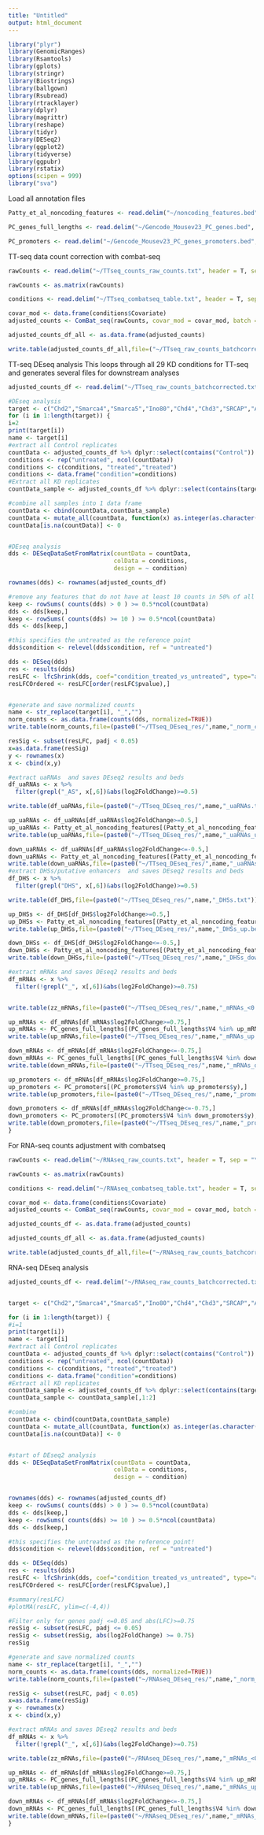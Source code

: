 ```yaml
---
title: "Untitled"
output: html_document
---
```


```r
library("plyr")
library(GenomicRanges)
library(Rsamtools)
library(gplots)
library(stringr)
library(Biostrings)
library(ballgown)
library(Rsubread)
library(rtracklayer)
library(dplyr)
library(magrittr)
library(reshape)
library(tidyr)
library(DESeq2)
library(ggplot2)
library(tidyverse)
library(ggpubr)
library(rstatix)
options(scipen = 999)
library("sva")
```


Load all annotation files
```r
Patty_et_al_noncoding_features <- read.delim("~/noncoding_features.bed", header = F, sep = "\t", quote = "")

PC_genes_full_lengths <- read.delim("~/Gencode_Mousev23_PC_genes.bed", header = F, sep = "\t", quote = "")

PC_promoters <- read.delim("~/Gencode_Mousev23_PC_genes_promoters.bed", header = F, sep = "\t", quote = "")

```


TT-seq data count correction with combat-seq
```r
rawCounts <- read.delim("~/TTseq_counts_raw_counts.txt", header = T, sep = "\t", quote = "")

rawCounts <- as.matrix(rawCounts)

conditions <- read.delim("~/TTseq_combatseq_table.txt", header = T, sep = "\t", quote = "")

covar_mod <- data.frame(conditions$Covariate)
adjusted_counts <- ComBat_seq(rawCounts, covar_mod = covar_mod, batch = conditions$Batch)

adjusted_counts_df_all <- as.data.frame(adjusted_counts)

write.table(adjusted_counts_df_all,file=("~/TTseq_raw_counts_batchcorrected.txt"),quote=FALSE,sep="\t",row.names=T)
```


TT-seq 
DEseq analysis
This loops through all 29 KD conditions for TT-seq and generates several files for downstream analyses
```r
adjusted_counts_df <- read.delim("~/TTseq_raw_counts_batchcorrected.txt", header = T, sep = "\t", quote = "")

#DEseq analysis
target <- c("Chd2","Smarca4","Smarca5","Ino80","Chd4","Chd3","SRCAP","Atrx","Hells","Chd1_","Btaf1","Chd7","Chd8","Chd9","Chd1l","Chd5","Ercc6_","Ercc6l","Hltf","Rad54b","Rad54l_","Rad54l2","Shrph","SmarcaD","SmarcaL","Ttf2","Zranb3","Ep400","Smarca2")
for (i in 1:length(target)) {
i=2
print(target[i])
name <- target[i]
#extract all Control replicates
countData <- adjusted_counts_df %>% dplyr::select(contains("Control"))
conditions <- rep("untreated", ncol(countData))
conditions <- c(conditions, "treated","treated")
conditions <- data.frame("condition"=conditions)
#Extract all KD replicates 
countData_sample <- adjusted_counts_df %>% dplyr::select(contains(target[i]))

#combine all samples into 1 data frame
countData <- cbind(countData,countData_sample)
countData <- mutate_all(countData, function(x) as.integer(as.character(x)))
countData[is.na(countData)] <- 0


#DEseq analysis
dds <- DESeqDataSetFromMatrix(countData = countData,
                              colData = conditions,
                              design = ~ condition)

rownames(dds) <- rownames(adjusted_counts_df)

#remove any features that do not have at least 10 counts in 50% of all Control and KD replicates
keep <- rowSums( counts(dds) > 0 ) >= 0.5*ncol(countData)
dds <- dds[keep,]
keep <- rowSums( counts(dds) >= 10 ) >= 0.5*ncol(countData)
dds <- dds[keep,]

#this specifies the untreated as the reference point
dds$condition <- relevel(dds$condition, ref = "untreated")

dds <- DESeq(dds)
res <- results(dds)
resLFC <- lfcShrink(dds, coef="condition_treated_vs_untreated", type="apeglm")
resLFCOrdered <- resLFC[order(resLFC$pvalue),]


#generate and save normalized counts
name <- str_replace(target[i], "_","")
norm_counts <- as.data.frame(counts(dds, normalized=TRUE))
write.table(norm_counts,file=(paste0("~/TTseq_DEseq_res/",name,"_norm_counts.txt")),quote=FALSE,sep="\t",row.names=TRUE)

resSig <- subset(resLFC, padj < 0.05)
x=as.data.frame(resSig)
y <- rownames(x)
x <- cbind(x,y)

#extract uaRNAs  and saves DEseq2 results and beds
df_uaRNAs <- x %>%
  filter(grepl("_AS", x[,6])&abs(log2FoldChange)>=0.5)

write.table(df_uaRNAs,file=(paste0("~/TTseq_DEseq_res/",name,"_uaRNAs.txt")),quote=FALSE,sep="\t",row.names=T,col.names = T)

up_uaRNAs <- df_uaRNAs[df_uaRNAs$log2FoldChange>=0.5,]
up_uaRNAs <- Patty_et_al_noncoding_features[(Patty_et_al_noncoding_features$V4 %in% up_uaRNAs$y),]
write.table(up_uaRNAs,file=(paste0("~/TTseq_DEseq_res/",name,"_uaRNAs_up.bed")),quote=FALSE,sep="\t",row.names=F,col.names = F)

down_uaRNAs <- df_uaRNAs[df_uaRNAs$log2FoldChange<=-0.5,]
down_uaRNAs <- Patty_et_al_noncoding_features[(Patty_et_al_noncoding_features$V4 %in% down_uaRNAs$y),]
write.table(down_uaRNAs,file=(paste0("~/TTseq_DEseq_res/",name,"_uaRNAs_down.bed")),quote=FALSE,sep="\t",row.names=F,col.names = F)
#extract DHSs/putative enhancers  and saves DEseq2 results and beds
df_DHS <- x %>%
  filter(grepl("DHS", x[,6])&abs(log2FoldChange)>=0.5)

write.table(df_DHS,file=(paste0("~/TTseq_DEseq_res/",name,"_DHSs.txt")),quote=FALSE,sep="\t",row.names=T,col.names = T)

up_DHSs <- df_DHS[df_DHS$log2FoldChange>=0.5,]
up_DHSs <- Patty_et_al_noncoding_features[(Patty_et_al_noncoding_features$V4 %in% up_DHSs$y),]
write.table(up_DHSs,file=(paste0("~/TTseq_DEseq_res/",name,"_DHSs_up.bed")),quote=FALSE,sep="\t",row.names=F,col.names = F)

down_DHSs <- df_DHS[df_DHS$log2FoldChange<=-0.5,]
down_DHSs <- Patty_et_al_noncoding_features[(Patty_et_al_noncoding_features$V4 %in% down_DHSs$y),]
write.table(down_DHSs,file=(paste0("~/TTseq_DEseq_res/",name,"_DHSs_down.bed")),quote=FALSE,sep="\t",row.names=F,col.names = F)

#extract mRNAs and saves DEseq2 results and beds
df_mRNAs <- x %>%
  filter(!grepl("_", x[,6])&abs(log2FoldChange)>=0.75)


write.table(zz_mRNAs,file=(paste0("~/TTseq_DEseq_res/",name,"_mRNAs_<0.05.txt")),quote=FALSE,sep="\t",row.names=T,col.names = T)

up_mRNAs <- df_mRNAs[df_mRNAs$log2FoldChange>=0.75,]
up_mRNAs <- PC_genes_full_lengths[(PC_genes_full_lengths$V4 %in% up_mRNAs$y),]
write.table(up_mRNAs,file=(paste0("~/TTseq_DEseq_res/",name,"_mRNAs_up.bed")),quote=FALSE,sep="\t",row.names=F,col.names = F)

down_mRNAs <- df_mRNAs[df_mRNAs$log2FoldChange<=-0.75,]
down_mRNAs <- PC_genes_full_lengths[(PC_genes_full_lengths$V4 %in% down_mRNAs$y),]
write.table(down_mRNAs,file=(paste0("~/TTseq_DEseq_res/",name,"_mRNAs_down.bed")),quote=FALSE,sep="\t",row.names=F,col.names = F)

up_promoters <- df_mRNAs[df_mRNAs$log2FoldChange>=0.75,]
up_promoters <- PC_promoters[(PC_promoters$V4 %in% up_promoters$y),]
write.table(up_promoters,file=(paste0("~/TTseq_DEseq_res/",name,"_promoters_up.bed")),quote=FALSE,sep="\t",row.names=F,col.names = F)

down_promoters <- df_mRNAs[df_mRNAs$log2FoldChange<=-0.75,]
down_promoters <- PC_promoters[(PC_promoters$V4 %in% down_promoters$y),]
write.table(down_promoters,file=(paste0("~/TTseq_DEseq_res/",name,"_promoters_down.bed")),quote=FALSE,sep="\t",row.names=F,col.names = F)
}
```



For RNA-seq counts adjustment with combatseq
```r
rawCounts <- read.delim("~/RNAseq_raw_counts.txt", header = T, sep = "\t", quote = "")

rawCounts <- as.matrix(rawCounts)

conditions <- read.delim("~/RNAseq_combatseq_table.txt", header = T, sep = "\t", quote = "")

covar_mod <- data.frame(conditions$Covariate)
adjusted_counts <- ComBat_seq(rawCounts, covar_mod = covar_mod, batch = conditions$Batch)

adjusted_counts_df <- as.data.frame(adjusted_counts)

adjusted_counts_df_all <- as.data.frame(adjusted_counts)

write.table(adjusted_counts_df_all,file=("~/RNAseq_raw_counts_batchcorrected.txt"),quote=FALSE,sep="\t",row.names=T)
```


RNA-seq DEseq analysis
```r
adjusted_counts_df <- read.delim("~/RNAseq_raw_counts_batchcorrected.txt", header = T, sep = "\t", quote = "")


target <- c("Chd2","Smarca4","Smarca5","Ino80","Chd4","Chd3","SRCAP","Atrx","Hells","Chd1_","Btaf1","Chd7","Chd8","Chd9","Chd1l","Chd5","Ercc6_","Ercc6l","Hltf","Rad54b","Rad54l_","Rad54l2","Shrph","SmarcaD","SmarcaL","Ttf2","Zranb3","Ep400","Smarca2")

for (i in 1:length(target)) {
#i=1
print(target[i])
name <- target[i]
#extract all Control replicates
countData <- adjusted_counts_df %>% dplyr::select(contains("Control"))
conditions <- rep("untreated", ncol(countData))
conditions <- c(conditions, "treated","treated")
conditions <- data.frame("condition"=conditions)
#Extract all KD replicates 
countData_sample <- adjusted_counts_df %>% dplyr::select(contains(target[i]))
countData_sample <- countData_sample[,1:2]

#combine
countData <- cbind(countData,countData_sample)
countData <- mutate_all(countData, function(x) as.integer(as.character(x)))
countData[is.na(countData)] <- 0


#start of DEseq2 analysis
dds <- DESeqDataSetFromMatrix(countData = countData,
                              colData = conditions,
                              design = ~ condition)


rownames(dds) <- rownames(adjusted_counts_df)
keep <- rowSums( counts(dds) > 0 ) >= 0.5*ncol(countData)
dds <- dds[keep,]
keep <- rowSums( counts(dds) >= 10 ) >= 0.5*ncol(countData)
dds <- dds[keep,]

#this specifies the untreated as the reference point!
dds$condition <- relevel(dds$condition, ref = "untreated")

dds <- DESeq(dds)
res <- results(dds)
resLFC <- lfcShrink(dds, coef="condition_treated_vs_untreated", type="apeglm")
resLFCOrdered <- resLFC[order(resLFC$pvalue),]

#summary(resLFC)
#plotMA(resLFC, ylim=c(-4,4))

#Filter only for genes padj <=0.05 and abs(LFC)>=0.75
resSig <- subset(resLFC, padj <= 0.05)
resSig <- subset(resSig, abs(log2FoldChange) >= 0.75)
resSig

#generate and save normalized counts
name <- str_replace(target[i], "_","")
norm_counts <- as.data.frame(counts(dds, normalized=TRUE))
write.table(norm_counts,file=(paste0("~/RNAseq_DEseq_res/",name,"_norm_counts.txt")),quote=FALSE,sep="\t",row.names=TRUE)

resSig <- subset(resLFC, padj < 0.05)
x=as.data.frame(resSig)
y <- rownames(x)
x <- cbind(x,y)

#extract mRNAs and saves DEseq2 results and beds
df_mRNAs <- x %>%
  filter(!grepl("_", x[,6])&abs(log2FoldChange)>=0.75)

write.table(zz_mRNAs,file=(paste0("~/RNAseq_DEseq_res/",name,"_mRNAs_<0.05.txt")),quote=FALSE,sep="\t",row.names=T,col.names = T)

up_mRNAs <- df_mRNAs[df_mRNAs$log2FoldChange>=0.75,]
up_mRNAs <- PC_genes_full_lengths[(PC_genes_full_lengths$V4 %in% up_mRNAs$y),]
write.table(up_mRNAs,file=(paste0("~/RNAseq_DEseq_res/",name,"_mRNAs_up.bed")),quote=FALSE,sep="\t",row.names=F,col.names = F)

down_mRNAs <- df_mRNAs[df_mRNAs$log2FoldChange<=-0.75,]
down_mRNAs <- PC_genes_full_lengths[(PC_genes_full_lengths$V4 %in% down_mRNAs$y),]
write.table(down_mRNAs,file=(paste0("~/RNAseq_DEseq_res/",name,"_mRNAs_down.bed")),quote=FALSE,sep="\t",row.names=F,col.names = F)
}
```

